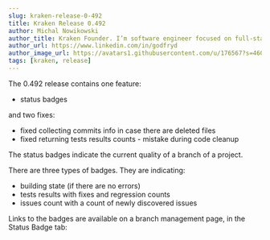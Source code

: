 ```yaml
---
slug: kraken-release-0-492
title: Kraken Release 0.492
author: Michal Nowikowski
author_title: Kraken Founder. I’m software engineer focused on full-stack programming and improving software processes.
author_url: https://www.linkedin.com/in/godfryd
author_image_url: https://avatars1.githubusercontent.com/u/176567?s=460&u=4ade22771af9569be24b20278d24ef60da6eb0bb&v=4
tags: [kraken, release]
---
```



The 0.492 release contains one feature:

- status badges

and two fixes:

- fixed collecting commits info in case there are deleted files
- fixed returning tests results counts - mistake during code cleanup

<!--truncate-->

The status badges indicate the current quality of a branch of a project.

<Screen img="kraken-badges.png" />

There are three types of badges. They are indicating:

- building state (if there are no errors)
- tests results with fixes and regression counts
- issues count with a count of newly discovered issues

Links to the badges are available on a branch management page, in the Status Badge tab:


<Screen img="screen-branch-mgmt-badges.png" />
